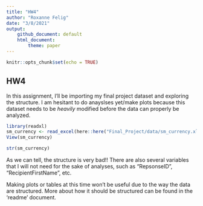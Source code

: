 ```yaml
---
title: "HW4"
author: "Roxanne Felig"
date: "3/8/2021"
output:
    github_document: default
    html_document:
        theme: paper
---
```


```r
knitr::opts_chunk$set(echo = TRUE)
```

## HW4

In this assignment, I'll be importing my final project dataset and exploring the structure. I am hesitant to do anayslses yet/make plots because this dataset needs to be *heavily* modified before the data can properly be analyzed.


```r
library(readxl)
sm_currency <- read_excel(here::here("Final_Project/data/sm_currency.xlsx"))
View(sm_currency)
```


```r
str(sm_currency)
```

As we can tell, the structure is very bad!! There are also several variables that I will not need for the sake of analyses, such as "RepsonseID", "RecipientFirstName", etc. 

Making plots or tables at this time won't be useful due to the way the data are structured. More about how it should be structured can be found in the 'readme' document.